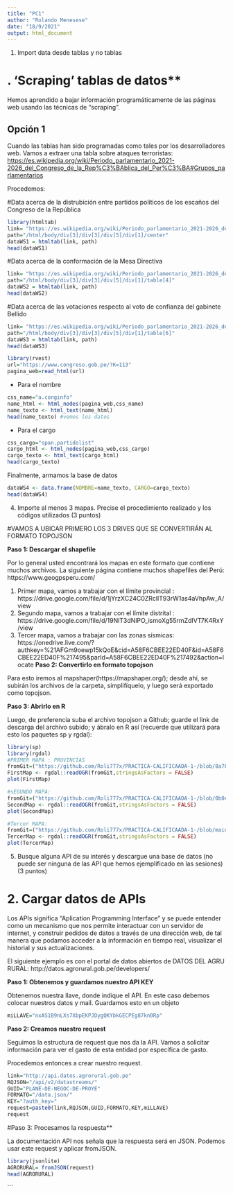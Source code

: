 ---
title: "PC1"
author: "Rolando Menesese"
date: "18/9/2021"
output: html_document
---

1. Import data desde tablas y no tablas

# . 'Scraping' tablas de datos**

Hemos aprendido a bajar información programáticamente de las páginas web usando las técnicas de "scraping".

## Opción 1

Cuando las tablas han sido programadas como tales por los desarrolladores web.
  Vamos a extraer una tabla sobre ataques terroristas: <https://es.wikipedia.org/wiki/Periodo_parlamentario_2021-2026_del_Congreso_de_la_Rep%C3%BAblica_del_Per%C3%BA#Grupos_parlamentarios>

Procedemos: 

#Data acerca de la distrubición entre partidos políticos de los escaños del Congreso de la República
```{r}
library(htmltab)
link= "https://es.wikipedia.org/wiki/Periodo_parlamentario_2021-2026_del_Congreso_de_la_Rep%C3%BAblica_del_Per%C3%BA#Grupos_parlamentarios"
path="/html/body/div[3]/div[3]/div[5]/div[1]/center"
dataWS1 = htmltab(link, path)
head(dataWS1)
```
#Data acerca de la conformación de la Mesa Directiva
```{r}
link= "https://es.wikipedia.org/wiki/Periodo_parlamentario_2021-2026_del_Congreso_de_la_Rep%C3%BAblica_del_Per%C3%BA#Mesa_Directiva_del_Congreso_(2021-2022)"
path="/html/body/div[3]/div[3]/div[5]/div[1]/table[4]"
dataWS2 = htmltab(link, path)
head(dataWS2)
```
#Data acerca de las votaciones respecto al voto de confianza del gabinete Bellido
```{r}
link= "https://es.wikipedia.org/wiki/Periodo_parlamentario_2021-2026_del_Congreso_de_la_Rep%C3%BAblica_del_Per%C3%BA#Gabinete_Bellido"
path="/html/body/div[3]/div[3]/div[5]/div[1]/table[6]"
dataWS3 = htmltab(link, path)
head(dataWS3)
```

```{r}
library(rvest)
url="https://www.congreso.gob.pe/?K=113"
pagina_web=read_html(url)
```

+ Para el nombre

```{r}
css_name="a.conginfo" 
name_html <- html_nodes(pagina_web,css_name) 
name_texto <- html_text(name_html) 
head(name_texto) #vemos los datos
```

+ Para el cargo

```{r}
css_cargo="span.partidolist"
cargo_html <- html_nodes(pagina_web,css_cargo)
cargo_texto <- html_text(cargo_html)
head(cargo_texto)
```

Finalmente, armamos la base de datos

```{r}
dataWS4 <- data.frame(NOMBRE=name_texto, CARGO=cargo_texto)
head(dataWS4)
```



4.	Importe al menos 3 mapas. Precise el procedimiento realizado y los códigos utilizados (3 puntos)

#VAMOS A UBICAR PRIMERO LOS 3 DRIVES QUE SE CONVERTIRÁN AL FORMATO TOPOJSON 


**Paso 1: Descargar el shapefile**

Por lo general usted encontrará los mapas en este formato que contiene muchos archivos. La siguiente página contiene muchos shapefiles del Perú: https://www.geogpsperu.com/

1) Primer mapa, vamos a trabajar con el límite provincial : https://drive.google.com/file/d/1jYrzXC24C0ZRclIT93rW1as4aVhpAw_A/view
2) Segundo mapa, vamos a trabajar con el límite distrital : https://drive.google.com/file/d/19NlT3dNlPO_ismoXg55rmZdIVT7K4RxY/view
3) Tercer mapa, vamos a trabajar con las zonas sísmicas: https://onedrive.live.com/?authkey=%21AFGm9oewp15kQoE&cid=A58F6CBEE22ED40F&id=A58F6CBEE22ED40F%217495&parId=A58F6CBEE22ED40F%217492&action=locate
**Paso 2: Convertirlo en formato topojson**

Para esto iremos al mapshaper(https://mapshaper.org/); desde ahí, se subirán los archivos de la carpeta, simplifíquelo, y luego será exportado como topojson.

**Paso 3: Abrirlo en R**

Luego, de preferencia suba el archivo topojson a Github; guarde el link de descarga del archivo subido; y ábralo en R así (recuerde que utilizará para esto los paquetes sp y rgdal):

```{r}
library(sp)
library(rgdal)
#PRIMER MAPA : PROVINCIAS
fromGit=("https://github.com/Roli777x/PRACTICA-CALIFICAADA-1-/blob/8a7b5066bb529840c21aa78b469d7be0bb917fe9/PROVINCIAS.json?raw=true") #link desde github
FirstMap <- rgdal::readOGR(fromGit,stringsAsFactors = FALSE)
plot(FirstMap)
```

```{r}
#sEGUNDO MAPA: 
fromGit=("https://github.com/Roli777x/PRACTICA-CALIFICAADA-1-/blob/0b0e4ed670f2bf6635075e452acb764e36d88375/DISTRITOS.json?raw=true") #link desde github
SecondMap <- rgdal::readOGR(fromGit,stringsAsFactors = FALSE)
plot(SecondMap)
```
```{r}
#Tercer MAPA: 
fromGit=("https://github.com/Roli777x/PRACTICA-CALIFICAADA-1-/blob/main/zona_sismica_vivienda_ds_003_2016_geogpsperu.json?raw=true") #link desde github
TercerMap <- rgdal::readOGR(fromGit,stringsAsFactors = FALSE)
plot(TercerMap)
```

5.	Busque alguna API de su interés y descargue una base de datos (no puede ser ninguna de las API que hemos ejemplificado en las sesiones) (3 puntos)

# **2. Cargar datos de APIs**

Los APIs significa "Aplication Programming Interface" y se puede entender como un mecanismo que nos permite interactuar con un servidor de internet, y construir pedidos de datos a través de una dirección web, de tal manera que podamos acceder a la información en tiempo real, visualizar el historial y sus actualizaciones.

El siguiente ejemplo es con el portal de datos abiertos de DATOS DEL AGRU RURAL: 
http://datos.agrorural.gob.pe/developers/


**Paso 1: Obtenemos y guardamos nuestro API KEY**

Obtenemos nuestra llave, donde indique el API. En este caso debemos colocar nuestros datos y mail. 
Guardamos esto en un objeto

```{r}
miLLAVE="nxAS1B9nLXs7XbpEKPJDygQKYbkGECPEg87kn0Rp"
```

**Paso 2: Creamos nuestro request**

Seguimos la estructura de request que nos da la API. Vamos a solicitar información para ver el gasto de esta entidad por específica de gasto.

Procedemos entonces a crear nuestro request.

```{r}
link="http://api.datos.agrorural.gob.pe"
RQJSON="/api/v2/datastreams/"
GUID="PLANE-DE-NEGOC-DE-PROYE"
FORMATO="/data.json/"
KEY="?auth_key="
request=paste0(link,RQJSON,GUID,FORMATO,KEY,miLLAVE)
request
```
#Paso 3: Procesamos la respuesta**

La documentación API nos señala que la respuesta será en JSON. Podemos usar este request y aplicar fromJSON.

```{r}
library(jsonlite) 
AGRORURAL= fromJSON(request) 
head(AGRORURAL)
```
```

